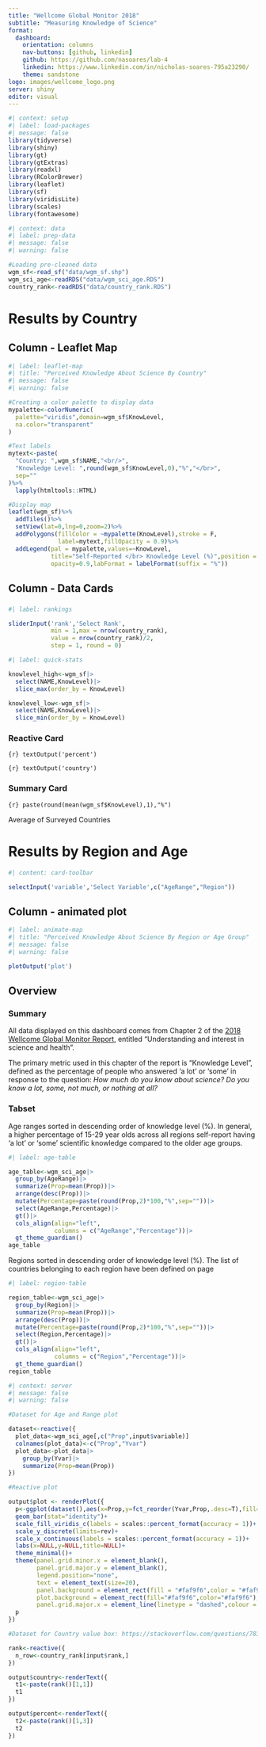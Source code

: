 ```yaml
---
title: "Wellcome Global Monitor 2018"
subtitle: "Measuring Knowledge of Science"
format: 
  dashboard: 
    orientation: columns
    nav-buttons: [github, linkedin]
    github: https://github.com/nasoares/lab-4
    linkedin: https://www.linkedin.com/in/nicholas-soares-795a23290/
    theme: sandstone
logo: images/wellcome_logo.png
server: shiny
editor: visual
---
```


```r
#| context: setup
#| label: load-packages
#| message: false
library(tidyverse)
library(shiny)
library(gt)
library(gtExtras)
library(readxl)
library(RColorBrewer)
library(leaflet)
library(sf)
library(viridisLite)
library(scales)
library(fontawesome)
```

```r
#| context: data
#| label: prep-data
#| message: false
#| warning: false

#Loading pre-cleaned data
wgm_sf<-read_sf("data/wgm_sf.shp")
wgm_sci_age<-readRDS("data/wgm_sci_age.RDS")
country_rank<-readRDS("data/country_rank.RDS")
```

# Results by Country

## Column - Leaflet Map {width="70%"}

```r
#| label: leaflet-map
#| title: "Perceived Knowledge About Science By Country"
#| message: false
#| warning: false

#Creating a color palette to display data
mypalette<-colorNumeric(
  palette="viridis",domain=wgm_sf$KnowLevel,
  na.color="transparent"
)

#Text labels
mytext<-paste(
  "Country: ",wgm_sf$NAME,"<br/>",
  "Knowledge Level: ",round(wgm_sf$KnowLevel,0),"%","</br>",
  sep=""
)%>%
  lapply(htmltools::HTML)

#Display map
leaflet(wgm_sf)%>%
  addTiles()%>%
  setView(lat=0,lng=0,zoom=2)%>%
  addPolygons(fillColor = ~mypalette(KnowLevel),stroke = F,
              label=mytext,fillOpacity = 0.9)%>%
  addLegend(pal = mypalette,values=~KnowLevel,
            title="Self-Reported </br> Knowledge Level (%)",position = "bottomleft",
            opacity=0.9,labFormat = labelFormat(suffix = "%"))
```

## Column - Data Cards {width="30%"}

###  {.sidebar height="20%"}

```r
#| label: rankings

sliderInput('rank','Select Rank',
            min = 1,max = nrow(country_rank),
            value = nrow(country_rank)/2,
            step = 1, round = 0) 
```

```r
#| label: quick-stats

knowlevel_high<-wgm_sf|>
  select(NAME,KnowLevel)|>
  slice_max(order_by = KnowLevel)

knowlevel_low<-wgm_sf|>
  select(NAME,KnowLevel)|>
  slice_min(order_by = KnowLevel)
```

### Reactive Card {height="40%"}

::: {.valuebox icon="globe-americas" color="#FDE725"}
`{r} textOutput('percent')`

`{r} textOutput('country')`
:::

### Summary Card {height="40%"}

::: {.valuebox icon="globe2" color="#5DC863"}
`{r} paste(round(mean(wgm_sf$KnowLevel),1),"%")`

Average of Surveyed Countries
:::

# Results by Region and Age

```r
#| content: card-toolbar

selectInput('variable','Select Variable',c("AgeRange","Region"))
```

## Column - animated plot {width="60%"}

```r
#| label: animate-map
#| title: "Perceived Knowledge About Science By Region or Age Group"
#| message: false
#| warning: false

plotOutput('plot')

```

## Overview

### Summary

All data displayed on this dashboard comes from Chapter 2 of the [2018 Wellcome Global Monitor Report](https://cms.wellcome.org/sites/default/files/wellcome-global-monitor-2018.pdf), entitled "Understanding and interest in science and health".

The primary metric used in this chapter of the report is "Knowledge Level", defined as the percentage of people who answered 'a lot' or 'some' in response to the question: *How much do you know about science? Do you know a lot, some, not much, or nothing at all?*

### Tabset {.tabset width="40%"}

::: {.card title="Age Summary"}
Age ranges sorted in descending order of knowledge level (%). In general, a higher percentage of 15-29 year olds across all regions self-report having 'a lot' or 'some' scientific knowledge compared to the older age groups.

```r
#| label: age-table

age_table<-wgm_sci_age|>
  group_by(AgeRange)|>
  summarize(Prop=mean(Prop))|>
  arrange(desc(Prop))|>
  mutate(Percentage=paste(round(Prop,2)*100,"%",sep=""))|>
  select(AgeRange,Percentage)|>
  gt()|>  
  cols_align(align="left",
             columns = c("AgeRange","Percentage"))|>
  gt_theme_guardian()
age_table
```
:::

::: {.card title="Region Summary"}
Regions sorted in descending order of knowledge level (%). The list of countries belonging to each region have been defined on page

```r
#| label: region-table

region_table<-wgm_sci_age|>
  group_by(Region)|>
  summarize(Prop=mean(Prop))|>
  arrange(desc(Prop))|>
  mutate(Percentage=paste(round(Prop,2)*100,"%",sep=""))|>
  select(Region,Percentage)|>
  gt()|>
  cols_align(align="left",
             columns = c("Region","Percentage"))|>
  gt_theme_guardian()
region_table
```
:::

```r
#| context: server
#| message: false
#| warning: false

#Dataset for Age and Range plot

dataset<-reactive({
  plot_data<-wgm_sci_age[,c("Prop",input$variable)]
  colnames(plot_data)<-c("Prop","Yvar")
  plot_data<-plot_data|>
    group_by(Yvar)|>
    summarize(Prop=mean(Prop))
})

#Reactive plot

output$plot <- renderPlot({
  p<-ggplot(dataset(),aes(x=Prop,y=fct_reorder(Yvar,Prop,.desc=T),fill=Prop),color="black")+
  geom_bar(stat="identity")+
  scale_fill_viridis_c(labels = scales::percent_format(accuracy = 1))+
  scale_y_discrete(limits=rev)+
  scale_x_continuous(labels = scales::percent_format(accuracy = 1))+
  labs(x=NULL,y=NULL,title=NULL)+
  theme_minimal()+
  theme(panel.grid.minor.x = element_blank(),
        panel.grid.major.y = element_blank(),
        legend.position="none",
        text = element_text(size=20),
        panel.background = element_rect(fill = "#faf9f6",color = "#faf9f6"),
        plot.background = element_rect(fill="#faf9f6",color="#faf9f6"),
        panel.grid.major.x = element_line(linetype = "dashed",colour = "grey"))
  p
})

#Dataset for Country value box: https://stackoverflow.com/questions/78358765/how-to-show-a-value-calculated-with-shiny-server-in-a-quarto-dashboard-valuebo

rank<-reactive({
  n_row<-country_rank[input$rank,]
})

output$country<-renderText({
  t1<-paste(rank()[1,1])
  t1
})

output$percent<-renderText({
  t2<-paste(rank()[1,3])
  t2
})

```
